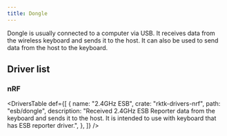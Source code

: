 ```yaml
---
title: Dongle
---
```


Dongle is usually connected to a computer via USB. It receives data from the wireless keyboard and sends it to the host. It can also be used to send data from the host to the keyboard.

## Driver list

### nRF

<DriversTable
  def={[
    {
      name: "2.4GHz ESB",
      crate: "rktk-drivers-nrf",
      path: "esb/dongle",
      description:
        "Received 2.4GHz ESB Reporter data from the keyboard and sends it to the host. It is intended to use with keyboard that has ESB reporter driver.",
    },
  ]}
/>
